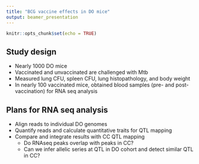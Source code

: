 ```yaml
---
title: "BCG vaccine effects in DO mice"
output: beamer_presentation
---
```


```r
knitr::opts_chunk$set(echo = TRUE)
```

## Study design

  


- Nearly 1000 DO mice
- Vaccinated and unvaccinated are challenged with Mtb
- Measured lung CFU, spleen CFU, lung histopathology, and body weight
- In nearly 100 vaccinated mice, obtained blood samples (pre- and post-vaccination) for RNA seq analysis

## Plans for RNA seq analysis

- Align reads to individual DO genomes
- Quantify reads and calculate quantitative traits for QTL mapping
- Compare and integrate results with CC QTL mapping
  - Do RNAseq peaks overlap with peaks in CC? 
  - Can we infer allelic series at QTL in DO cohort and detect similar QTL in CC? 
  


